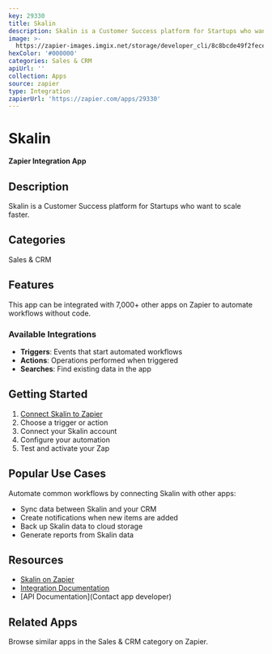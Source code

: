 ```yaml
---
key: 29330
title: Skalin
description: Skalin is a Customer Success platform for Startups who want to scale faster.
image: >-
  https://zapier-images.imgix.net/storage/developer_cli/8c8bcde49f2fece117a693aef106bfcc.png?auto=format%2Ccompress&ixlib=python-3.0.0&q=50
hexColor: '#000000'
categories: Sales & CRM
apiUrl: ''
collection: Apps
source: zapier
type: Integration
zapierUrl: 'https://zapier.com/apps/29330'
---
```

# Skalin

**Zapier Integration App**

## Description

Skalin is a Customer Success platform for Startups who want to scale faster.

## Categories

Sales & CRM

## Features

This app can be integrated with 7,000+ other apps on Zapier to automate workflows without code.

### Available Integrations

- **Triggers**: Events that start automated workflows
- **Actions**: Operations performed when triggered
- **Searches**: Find existing data in the app

## Getting Started

1. [Connect Skalin to Zapier](https://zapier.com/apps/29330)
2. Choose a trigger or action
3. Connect your Skalin account
4. Configure your automation
5. Test and activate your Zap

## Popular Use Cases

Automate common workflows by connecting Skalin with other apps:

- Sync data between Skalin and your CRM
- Create notifications when new items are added
- Back up Skalin data to cloud storage
- Generate reports from Skalin data

## Resources

- [Skalin on Zapier](https://zapier.com/apps/29330)
- [Integration Documentation](https://zapier.com/apps/29330/integrations)
- [API Documentation](Contact app developer)

## Related Apps

Browse similar apps in the Sales & CRM category on Zapier.
